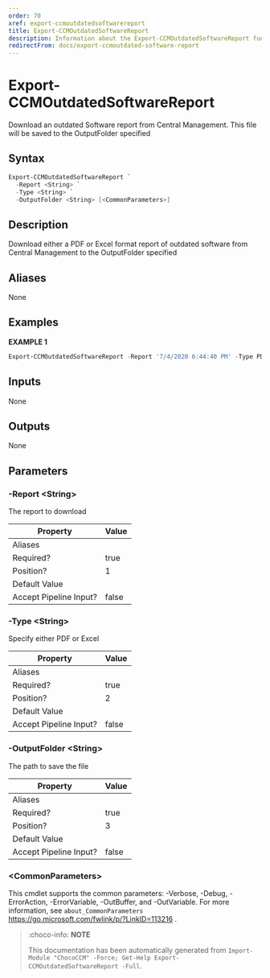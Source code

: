 ```yaml
---
order: 70
xref: export-ccmoutdatedsoftwarereport
title: Export-CCMOutdatedSoftwareReport
description: Information about the Export-CCMOutdatedSoftwareReport function
redirectFrom: docs/export-ccmoutdated-software-report
---
```


# Export-CCMOutdatedSoftwareReport

<!-- This documentation is automatically generated from /Export-CCMOutdatedSoftwareReport.ps1 using GenerateDocs.ps1. Contributions are welcome at the original location(s). -->

Download an outdated Software report from Central Management. This file will be saved to the OutputFolder specified

## Syntax

~~~powershell
Export-CCMOutdatedSoftwareReport `
  -Report <String> `
  -Type <String> `
  -OutputFolder <String> [<CommonParameters>]
~~~

## Description

Download either a PDF or Excel format report of outdated software from Central Management to the OutputFolder specified


## Aliases

None

## Examples

 **EXAMPLE 1**

~~~powershell
Export-CCMOutdatedSoftwareReport -Report '7/4/2020 6:44:40 PM' -Type PDF -OutputFolder C:\CCMReports

~~~

## Inputs

None

## Outputs

None

## Parameters

###  -Report &lt;String&gt;
The report to download

Property               | Value
---------------------- | -----
Aliases                |
Required?              | true
Position?              | 1
Default Value          |
Accept Pipeline Input? | false

###  -Type &lt;String&gt;
Specify either PDF or Excel

Property               | Value
---------------------- | -----
Aliases                |
Required?              | true
Position?              | 2
Default Value          |
Accept Pipeline Input? | false

###  -OutputFolder &lt;String&gt;
The path to save the file

Property               | Value
---------------------- | -----
Aliases                |
Required?              | true
Position?              | 3
Default Value          |
Accept Pipeline Input? | false

### &lt;CommonParameters&gt;

This cmdlet supports the common parameters: -Verbose, -Debug, -ErrorAction, -ErrorVariable, -OutBuffer, and -OutVariable. For more information, see `about_CommonParameters` https://go.microsoft.com/fwlink/p/?LinkID=113216 .



<Xref title="Function Reference" value="chococcm-functions" />

> :choco-info: **NOTE**
>
> This documentation has been automatically generated from `Import-Module "ChocoCCM" -Force; Get-Help Export-CCMOutdatedSoftwareReport -Full`.

